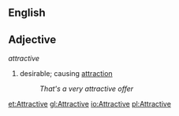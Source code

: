 ==English==

== Adjective ==
''attractive''

# desirable; causing [[attraction]]
#: ''That's a very attractive offer''

[[et:Attractive]]
[[gl:Attractive]]
[[io:Attractive]]
[[pl:Attractive]]